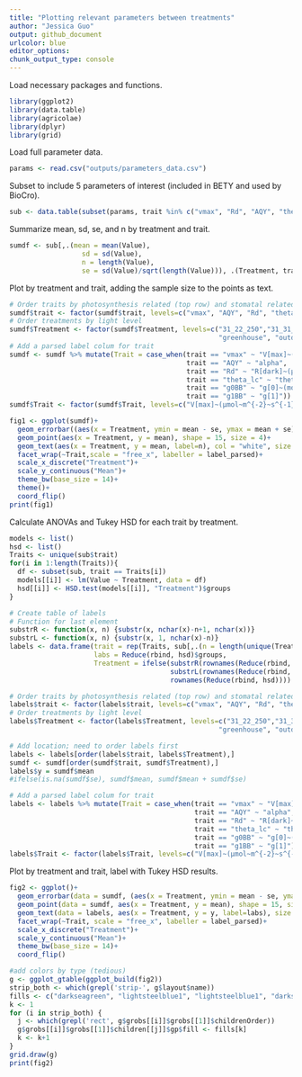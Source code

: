 ```yaml
---
title: "Plotting relevant parameters between treatments"
author: "Jessica Guo"
output: github_document
urlcolor: blue
editor_options: 
chunk_output_type: console
---
```


Load necessary packages and functions. 
```r
library(ggplot2)
library(data.table)
library(agricolae)
library(dplyr)
library(grid)
```

Load full parameter data. 
```r
params <- read.csv("outputs/parameters_data.csv")
```

Subset to include 5 parameters of interest (included in BETY and used by BioCro). 
```r
sub <- data.table(subset(params, trait %in% c("vmax", "Rd", "AQY", "theta_lc", "g0BB", "g1BB")))
```

Summarize mean, sd, se, and n by treatment and trait. 
```r
sumdf <- sub[,.(mean = mean(Value), 
                  sd = sd(Value), 
                  n = length(Value),
                  se = sd(Value)/sqrt(length(Value))), .(Treatment, trait)]
```

Plot by treatment and trait, adding the sample size to the points as text. 
```r
# Order traits by photosynthesis related (top row) and stomatal related (bottom row)
sumdf$trait <- factor(sumdf$trait, levels=c("vmax", "AQY", "Rd", "theta_lc", "g0BB", "g1BB"))
# Order treatments by light level
sumdf$Treatment <- factor(sumdf$Treatment, levels=c("31_22_250","31_31_250", "31_22_450",
                                                    "greenhouse", "outdoor_JollyG", "outdoor_5cm"))
# Add a parsed label colum for trait
sumdf <- sumdf %>% mutate(Trait = case_when(trait == "vmax" ~ "V[max]~(µmol~m^{-2}~s^{-1})",
                                            trait == "AQY" ~ "alpha", 
                                            trait == "Rd" ~ "R[dark]~(µmol~m^{-2}~s^{-1})", 
                                            trait == "theta_lc" ~ "theta", 
                                            trait == "g0BB" ~ "g[0]~(mol~m^{-2}~s^{-1})", 
                                            trait == "g1BB" ~ "g[1]"))
sumdf$Trait <- factor(sumdf$Trait, levels=c("V[max]~(µmol~m^{-2}~s^{-1})", "alpha", "R[dark]~(µmol~m^{-2}~s^{-1})", "theta", "g[0]~(mol~m^{-2}~s^{-1})", "g[1]"))

fig1 <- ggplot(sumdf)+
  geom_errorbar((aes(x = Treatment, ymin = mean - se, ymax = mean + se)), width = 0)+
  geom_point(aes(x = Treatment, y = mean), shape = 15, size = 4)+
  geom_text(aes(x = Treatment, y = mean, label=n), col = "white", size = 3.5, vjust = 0.5, fontface = "bold")+
  facet_wrap(~Trait,scale = "free_x", labeller = label_parsed)+
  scale_x_discrete("Treatment")+
  scale_y_continuous("Mean")+
  theme_bw(base_size = 14)+
  theme()+
  coord_flip()
print(fig1)
```

Calculate ANOVAs and Tukey HSD for each trait by treatment. 
```r
models <- list()
hsd <- list()
Traits <- unique(sub$trait)
for(i in 1:length(Traits)){
  df <- subset(sub, trait == Traits[i])
  models[[i]] <- lm(Value ~ Treatment, data = df)
  hsd[[i]] <- HSD.test(models[[i]], "Treatment")$groups
}

# Create table of labels
# Function for last element
substrR <- function(x, n) {substr(x, nchar(x)-n+1, nchar(x))}
substrL <- function(x, n) {substr(x, 1, nchar(x)-n)}
labels <- data.frame(trait = rep(Traits, sub[,.(n = length(unique(Treatment))), by = trait]$n),
                     labs = Reduce(rbind, hsd)$groups,
                     Treatment = ifelse(substrR(rownames(Reduce(rbind, hsd)), 1) %in% 1:5,
                                        substrL(rownames(Reduce(rbind, hsd)), 1),
                                        rownames(Reduce(rbind, hsd))))

# Order traits by photosynthesis related (top row) and stomatal related (bottom row)
labels$trait <- factor(labels$trait, levels=c("vmax", "AQY", "Rd", "theta_lc", "g0BB", "g1BB"))
# Order treatments by light level
labels$Treatment <- factor(labels$Treatment, levels=c("31_22_250","31_31_250", "31_22_450",
                                                    "greenhouse", "outdoor_JollyG", "outdoor_5cm"))

# Add location; need to order labels first
labels <- labels[order(labels$trait, labels$Treatment),]
sumdf <- sumdf[order(sumdf$trait, sumdf$Treatment),]
labels$y = sumdf$mean
#ifelse(is.na(sumdf$se), sumdf$mean, sumdf$mean + sumdf$se)

# Add a parsed label colum for trait
labels <- labels %>% mutate(Trait = case_when(trait == "vmax" ~ "V[max]~(µmol~m^{-2}~s^{-1})",
                                              trait == "AQY" ~ "alpha",
                                              trait == "Rd" ~ "R[dark]~(µmol~m^{-2}~s^{-1})",
                                              trait == "theta_lc" ~ "theta",
                                              trait == "g0BB" ~ "g[0]~(mol~m^{-2}~s^{-1})",
                                              trait == "g1BB" ~ "g[1]"))
labels$Trait <- factor(labels$Trait, levels=c("V[max]~(µmol~m^{-2}~s^{-1})", "alpha", "R[dark]~(µmol~m^{-2}~s^{-1})", "theta", "g[0]~(mol~m^{-2}~s^{-1})", "g[1]"))
```

Plot by treatment and trait, label with Tukey HSD results. 
```r
fig2 <- ggplot()+
  geom_errorbar(data = sumdf, (aes(x = Treatment, ymin = mean - se, ymax = mean + se)), width = 0)+
  geom_point(data = sumdf, aes(x = Treatment, y = mean), shape = 15, size = 3)+
  geom_text(data = labels, aes(x = Treatment, y = y, label=labs), size = 3.5, vjust = 1.4, hjust = 0.5)+
  facet_wrap(~Trait, scale = "free_x", labeller = label_parsed)+
  scale_x_discrete("Treatment")+
  scale_y_continuous("Mean")+
  theme_bw(base_size = 14)+
  coord_flip()

#add colors by type (tedious)
g <- ggplot_gtable(ggplot_build(fig2))
strip_both <- which(grepl('strip-', g$layout$name))
fills <- c("darkseagreen", "lightsteelblue1", "lightsteelblue1", "darkseagreen", "darkseagreen", "darkseagreen")
k <- 1
for (i in strip_both) {
  j <- which(grepl('rect', g$grobs[[i]]$grobs[[1]]$childrenOrder))
  g$grobs[[i]]$grobs[[1]]$children[[j]]$gp$fill <- fills[k]
  k <- k+1
}
grid.draw(g)
print(fig2)
```
